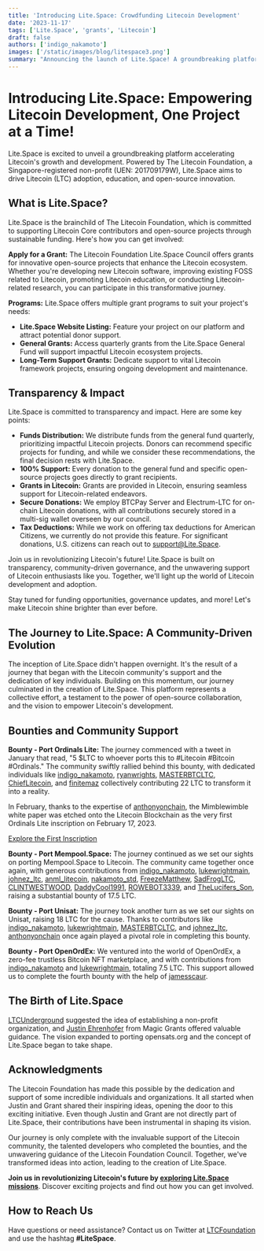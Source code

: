 ```yaml
---
title: 'Introducing Lite.Space: Crowdfunding Litecoin Development'
date: '2023-11-17'
tags: ['Lite.Space', 'grants', 'Litecoin']
draft: false
authors: ['indigo_nakamoto']
images: ['/static/images/blog/litespace3.png']
summary: "Announcing the launch of Lite.Space! A groundbreaking platform accelerating Litecoin's growth and development by bringing together developers and community supporters. Crowdfunding Litecoin Projects, One Open-Source Project at a Time."
---
```


# Introducing Lite.Space: Empowering Litecoin Development, One Project at a Time!

Lite.Space is excited to unveil a groundbreaking platform accelerating Litecoin's growth and development. Powered by The Litecoin Foundation, a Singapore-registered non-profit (UEN: 201709179W), Lite.Space aims to drive Litecoin (LTC) adoption, education, and open-source innovation.

## What is Lite.Space?

Lite.Space is the brainchild of The Litecoin Foundation, which is committed to supporting Litecoin Core contributors and open-source projects through sustainable funding. Here's how you can get involved:

**Apply for a Grant:** The Litecoin Foundation Lite.Space Council offers grants for innovative open-source projects that enhance the Litecoin ecosystem. Whether you're developing new Litecoin software, improving existing FOSS related to Litecoin, promoting Litecoin education, or conducting Litecoin-related research, you can participate in this transformative journey.

**Programs:** Lite.Space offers multiple grant programs to suit your project's needs:

- **Lite.Space Website Listing:** Feature your project on our platform and attract potential donor support.
- **General Grants:** Access quarterly grants from the Lite.Space General Fund will support impactful Litecoin ecosystem projects.
- **Long-Term Support Grants:** Dedicate support to vital Litecoin framework projects, ensuring ongoing development and maintenance.

## Transparency & Impact

Lite.Space is committed to transparency and impact. Here are some key points:

- **Funds Distribution:** We distribute funds from the general fund quarterly, prioritizing impactful Litecoin projects. Donors can recommend specific projects for funding, and while we consider these recommendations, the final decision rests with Lite.Space.
- **100% Support:** Every donation to the general fund and specific open-source projects goes directly to grant recipients.
- **Grants in Litecoin:** Grants are provided in Litecoin, ensuring seamless support for Litecoin-related endeavors.
- **Secure Donations:** We employ BTCPay Server and Electrum-LTC for on-chain Litecoin donations, with all contributions securely stored in a multi-sig wallet overseen by our council.
- **Tax Deductions:** While we work on offering tax deductions for American Citizens, we currently do not provide this feature. For significant donations, U.S. citizens can reach out to support@Lite.Space.

Join us in revolutionizing Litecoin's future! Lite.Space is built on transparency, community-driven governance, and the unwavering support of Litecoin enthusiasts like you. Together, we'll light up the world of Litecoin development and adoption.

Stay tuned for funding opportunities, governance updates, and more! Let's make Litecoin shine brighter than ever before.

## The Journey to Lite.Space: A Community-Driven Evolution

The inception of Lite.Space didn't happen overnight. It's the result of a journey that began with the Litecoin community's support and the dedication of key individuals. Building on this momentum, our journey culminated in the creation of Lite.Space. This platform represents a collective effort, a testament to the power of open-source collaboration, and the vision to empower Litecoin's development.

## Bounties and Community Support

**Bounty - Port Ordinals Lite:** The journey commenced with a tweet in January that read, "5 $LTC to whoever ports this to #Litecoin #Bitcoin #Ordinals." The community swiftly rallied behind this bounty, with dedicated individuals like [indigo_nakamoto](https://twitter.com/indigo_nakamoto), [ryanwrights](https://twitter.com/ryanwrights), [MASTERBTCLTC](https://twitter.com/MASTERBTCLTC), [ChiefLitecoin](https://twitter.com/ChiefLitecoin), and [finitemaz](https://twitter.com/finitemaz) collectively contributing 22 LTC to transform it into a reality.

In February, thanks to the expertise of [anthonyonchain](https://twitter.com/anthonyonchain), the Mimblewimble white paper was etched onto the Litecoin Blockchain as the very first Ordinals Lite inscription on February 17, 2023.

[Explore the First Inscription](https://ordinalslite.com/inscription/71e0f6dc87a473aa69787fff8e09e5eddfdca96e587928a5b1a25c0ae16dc0eei0)

**Bounty - Port Mempool.Space:** The journey continued as we set our sights on porting Mempool.Space to Litecoin. The community came together once again, with generous contributions from [indigo_nakamoto](https://twitter.com/indigo_nakamoto), [lukewrightmain](https://twitter.com/lukewrightmain), [johnez_ltc](https://twitter.com/johnez_ltc), [anml_litecoin](https://twitter.com/anml_litecoin), [nakamoto_std](https://twitter.com/nakamoto_std), [FreezeMatthew](https://twitter.com/FreezeMatthew), [SadFrogLTC](https://twitter.com/SadFrogLTC), [CLINTWESTWOOD](https://twitter.com/CLINTWESTWOOD), [DaddyCool1991](https://twitter.com/DaddyCool1991), [ROWEBOT3339](https://twitter.com/ROWEBOT3339), and [TheLucifers_Son](https://twitter.com/TheLucifers_Son), raising a substantial bounty of 17.5 LTC.

**Bounty - Port Unisat:** The journey took another turn as we set our sights on Unisat, raising 18 LTC for the cause. Thanks to contributors like [indigo_nakamoto](https://twitter.com/indigo_nakamoto), [lukewrightmain](https://twitter.com/lukewrightmain), [MASTERBTCLTC](https://twitter.com/MASTERBTCLTC), and [johnez_ltc](https://twitter.com/johnez_ltc), [anthonyonchain](https://twitter.com/anthonyonchain) once again played a pivotal role in completing this bounty.

**Bounty - Port OpenOrdEx:** We ventured into the world of OpenOrdEx, a zero-fee trustless Bitcoin NFT marketplace, and with contributions from [indigo_nakamoto](https://twitter.com/indigo_nakamoto) and [lukewrightmain](https://twitter.com/lukewrightmain), totaling 7.5 LTC. This support allowed us to complete the fourth bounty with the help of [jamesscaur](https://twitter.com/jamesscaur).

## The Birth of Lite.Space

[LTCUnderground](https://twitter.com/ltcunderground) suggested the idea of establishing a non-profit organization, and [Justin Ehrenhofer](https://twitter.com/JEhrenhofer) from Magic Grants offered valuable guidance. The vision expanded to porting opensats.org and the concept of Lite.Space began to take shape.

## Acknowledgments

The Litecoin Foundation has made this possible by the dedication and support of some incredible individuals and organizations. It all started when Justin and Grant shared their inspiring ideas, opening the door to this exciting initiative. Even though Justin and Grant are not directly part of Lite.Space, their contributions have been instrumental in shaping its vision.

Our journey is only complete with the invaluable support of the Litecoin community, the talented developers who completed the bounties, and the unwavering guidance of the Litecoin Foundation Council. Together, we've transformed ideas into action, leading to the creation of Lite.Space.

**Join us in revolutionizing Litecoin's future by [exploring Lite.Space missions](https://lite.space/missions)**. Discover exciting projects and find out how you can get involved.

## How to Reach Us

Have questions or need assistance? Contact us on Twitter at [LTCFoundation](https://www.twitter.com/ltcfoundation) and use the hashtag **#LiteSpace**.

